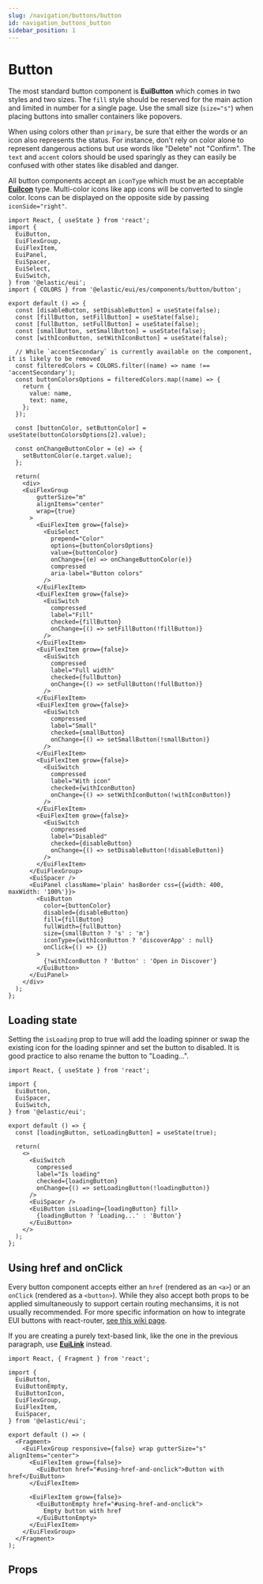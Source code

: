 ```yaml
---
slug: /navigation/buttons/button
id: navigation_buttons_button
sidebar_position: 1
---
```


# Button

The most standard button component is **EuiButton** which comes in two styles and two sizes. The `fill` style should be reserved for the main action and limited in number for a single page. Use the small size (`size="s"`) when placing buttons into smaller containers like popovers.

When using colors other than `primary`, be sure that either the words or an icon also represents the status. For instance, don't rely on color alone to represent dangerous actions but use words like "Delete" not "Confirm". The `text` and `accent` colors should be used sparingly as they can easily be confused with other states like disabled and danger.

All button components accept an `iconType` which must be an acceptable [**EuiIcon**](../../display/icons) type. Multi-color icons like app icons will be converted to single color. Icons can be displayed on the opposite side by passing `iconSide="right"`.

```tsx interactive
import React, { useState } from 'react';
import {
  EuiButton,
  EuiFlexGroup,
  EuiFlexItem,
  EuiPanel,
  EuiSpacer,
  EuiSelect,
  EuiSwitch,
} from '@elastic/eui';
import { COLORS } from '@elastic/eui/es/components/button/button';

export default () => {
  const [disableButton, setDisableButton] = useState(false);
  const [fillButton, setFillButton] = useState(false);
  const [fullButton, setFullButton] = useState(false);
  const [smallButton, setSmallButton] = useState(false);
  const [withIconButton, setWithIconButton] = useState(false);

  // While `accentSecondary` is currently available on the component, it is likely to be removed
  const filteredColors = COLORS.filter((name) => name !== 'accentSecondary');
  const buttonColorsOptions = filteredColors.map((name) => {
    return {
      value: name,
      text: name,
    };
  });

  const [buttonColor, setButtonColor] = useState(buttonColorsOptions[2].value);

  const onChangeButtonColor = (e) => {
    setButtonColor(e.target.value);
  };

  return(
    <div>
    <EuiFlexGroup
        gutterSize="m"
        alignItems="center"
        wrap={true}
      >
        <EuiFlexItem grow={false}>
          <EuiSelect
            prepend="Color"
            options={buttonColorsOptions}
            value={buttonColor}
            onChange={(e) => onChangeButtonColor(e)}
            compressed
            aria-label="Button colors"
          />
        </EuiFlexItem>
        <EuiFlexItem grow={false}>
          <EuiSwitch
            compressed
            label="Fill"
            checked={fillButton}
            onChange={() => setFillButton(!fillButton)}
          />
        </EuiFlexItem>
        <EuiFlexItem grow={false}>
          <EuiSwitch
            compressed
            label="Full width"
            checked={fullButton}
            onChange={() => setFullButton(!fullButton)}
          />
        </EuiFlexItem>
        <EuiFlexItem grow={false}>
          <EuiSwitch
            compressed
            label="Small"
            checked={smallButton}
            onChange={() => setSmallButton(!smallButton)}
          />
        </EuiFlexItem>
        <EuiFlexItem grow={false}>
          <EuiSwitch
            compressed
            label="With icon"
            checked={withIconButton}
            onChange={() => setWithIconButton(!withIconButton)}
          />
        </EuiFlexItem>
        <EuiFlexItem grow={false}>
          <EuiSwitch
            compressed
            label="Disabled"
            checked={disableButton}
            onChange={() => setDisableButton(!disableButton)}
          />
        </EuiFlexItem>
      </EuiFlexGroup>
      <EuiSpacer />
      <EuiPanel className='plain' hasBorder css={{width: 400, maxWidth: '100%'}}>
        <EuiButton
          color={buttonColor}
          disabled={disableButton}
          fill={fillButton}
          fullWidth={fullButton}
          size={smallButton ? 's' : 'm'}
          iconType={withIconButton ? 'discoverApp' : null}
          onClick={() => {}}
        >
          {!withIconButton ? 'Button' : 'Open in Discover'}
        </EuiButton>
      </EuiPanel>
    </div>
  );
};
```

## Loading state

Setting the `isLoading` prop to true will add the loading spinner or swap the existing icon for the loading spinner and set the button to disabled. It is good practice to also rename the button to "Loading…".

```tsx interactive
import React, { useState } from 'react';

import {
  EuiButton,
  EuiSpacer,
  EuiSwitch,
} from '@elastic/eui';

export default () => {
  const [loadingButton, setLoadingButton] = useState(true);

  return(
    <>
      <EuiSwitch
        compressed
        label="Is loading"
        checked={loadingButton}
        onChange={() => setLoadingButton(!loadingButton)}
      />
      <EuiSpacer />
      <EuiButton isLoading={loadingButton} fill>
        {loadingButton ? 'Loading...' : 'Button'}
      </EuiButton>
    </>
  );
};
```

## Using href and onClick

Every button component accepts either an `href` (rendered as an `<a>`) or an `onClick` (rendered as a `<button>`). While they also accept both props to be applied simultaneously to support certain routing mechansims, it is not usually recommended. For more specific information on how to integrate EUI buttons with react-router, [see this wiki page](https://github.com/elastic/eui/blob/main/wiki/consuming-eui/react-router.md#how-react-router-works).

If you are creating a purely text-based link, like the one in the previous paragraph, use [**EuiLink**](../link) instead.

```tsx interactive
import React, { Fragment } from 'react';

import {
  EuiButton,
  EuiButtonEmpty,
  EuiButtonIcon,
  EuiFlexGroup,
  EuiFlexItem,
  EuiSpacer,
} from '@elastic/eui';

export default () => (
  <Fragment>
    <EuiFlexGroup responsive={false} wrap gutterSize="s" alignItems="center">
      <EuiFlexItem grow={false}>
        <EuiButton href="#using-href-and-onclick">Button with href</EuiButton>
      </EuiFlexItem>

      <EuiFlexItem grow={false}>
        <EuiButtonEmpty href="#using-href-and-onclick">
          Empty button with href
        </EuiButtonEmpty>
      </EuiFlexItem>
    </EuiFlexGroup>
  </Fragment>
);
```

## Props


<PropTable definition={docgen.EuiButton} />
